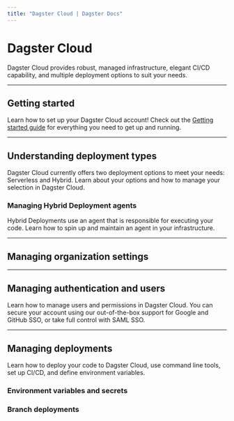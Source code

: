 ```yaml
---
title: "Dagster Cloud | Dagster Docs"
---
```


# Dagster Cloud

Dagster Cloud provides robust, managed infrastructure, elegant CI/CD capability, and multiple deployment options to suit your needs.

---

## Getting started

Learn how to set up your Dagster Cloud account! Check out the [Getting started guide](/dagster-cloud/getting-started) for everything you need to get up and running.

---

## Understanding deployment types

Dagster Cloud currently offers two deployment options to meet your needs: Serverless and Hybrid. Learn about your options and how to manage your selection in Dagster Cloud.

<ArticleList>
  <ArticleListItem
    title="Serverless deployment"
    href="/dagster-cloud/deployment/serverless"
  ></ArticleListItem>
  <ArticleListItem
    title="Hybrid deployment"
    href="/dagster-cloud/deployment/hybrid"
  ></ArticleListItem>
</ArticleList>

### Managing Hybrid Deployment agents

Hybrid Deployments use an agent that is responsible for executing your code. Learn how to spin up and maintain an agent in your infrastructure.

<ArticleList>
  <ArticleListItem
    href="/dagster-cloud/deployment/agents/amazon-ecs"
    title="Amazon Elastic Container Service (ECS) agents"
  ></ArticleListItem>
  <ArticleListItem
    href="/dagster-cloud/deployment/agents/docker"
    title="Docker agents"
  ></ArticleListItem>
  <ArticleListItem
    href="/dagster-cloud/deployment/agents/kubernetes/configuring-running-kubernetes-agent"
    title="Kubernetes agents"
  ></ArticleListItem>
  <ArticleListItem
    href="/dagster-cloud/deployment/agents/local"
    title="Local agents"
  ></ArticleListItem>
  <ArticleListItem
    href="/dagster-cloud/deployment/agents/customizing-configuration"
    title="Customizing agent configuration"
  ></ArticleListItem>
  <ArticleListItem
    href="/dagster-cloud/deployment/agents/running-multiple-agents"
    title="Running multiple agents"
  ></ArticleListItem>
</ArticleList>

---

## Managing organization settings

<ArticleList>
  <ArticleListItem
    title="Managing user and agent tokens"
    href="/dagster-cloud/account/managing-user-agent-tokens"
  ></ArticleListItem>
</ArticleList>

---

## Managing authentication and users

Learn how to manage users and permissions in Dagster Cloud. You can secure your account using our out-of-the-box support for Google and GitHub SSO, or take full control with SAML SSO.

<ArticleList>
  <ArticleListItem
    title="Managing users and permissions in Dagster Cloud"
    href="/dagster-cloud/account/managing-users"
  ></ArticleListItem>
  <ArticleListItem
    href="/dagster-cloud/account/authentication/setting-up-azure-ad-saml-sso"
    title="Azure Active Directory SAML SSO"
  ></ArticleListItem>
  <ArticleListItem
    href="/dagster-cloud/account/authentication/setting-up-google-workspace-saml-sso"
    title="Google Workspace SAML SSO"
  ></ArticleListItem>
  <ArticleListItem
    href="/dagster-cloud/account/authentication/okta/saml-sso"
    title="Okta SAML SSO"
  ></ArticleListItem>
  <ArticleListItem
    href="/dagster-cloud/account/authentication/setting-up-onelogin-saml-sso"
    title="OneLogin SAML SSO"
  ></ArticleListItem>
  <ArticleListItem
    href="/dagster-cloud/account/authentication/setting-up-pingone-saml-sso"
    title="PingOne SAML SSO"
  ></ArticleListItem>
</ArticleList>

---

## Managing deployments

Learn how to deploy your code to Dagster Cloud, use command line tools, set up CI/CD, and define environment variables.

<ArticleList>
  <ArticleListItem
    title="Managing full deployments"
    href="/dagster-cloud/managing-deployments/managing-deployments"
  ></ArticleListItem>
  <ArticleListItem
    title="Deployment settings reference"
    href="/dagster-cloud/managing-deployments/deployment-settings-reference"
  ></ArticleListItem>
  <ArticleListItem
    title="Setting up alerts"
    href="dagster-cloud/managing-deployments/setting-up-alerts"
  ></ArticleListItem>
  <ArticleListItem
    title="Adding and managing code locations"
    href="/dagster-cloud/managing-deployments/code-locations"
  ></ArticleListItem>
  <ArticleListItem
    title="Using the dagster-cloud CLI"
    href="/dagster-cloud/managing-deployments/dagster-cloud-cli"
  ></ArticleListItem>
</ArticleList>

### Environment variables and secrets

<ArticleList>
  <ArticleListItem
    title="Using environment variables and secrets"
    href="/dagster-cloud/managing-deployments/environment-variables-and-secrets"
  ></ArticleListItem>
  <ArticleListItem
    title="Setting up environment variables using Hybrid agent configuration"
    href="/dagster-cloud/managing-deployments/setting-environment-variables-dagster-cloud-agents"
  ></ArticleListItem>
</ArticleList>

### Branch deployments

<ArticleList>
  <ArticleListItem
    title="Using Branch Deployments for Continous Integration (CI)"
    href="/dagster-cloud/managing-deployments/branch-deployments"
  ></ArticleListItem>
  <ArticleListItem
    title="Setting up Branch Deployments with GitHub Actions"
    href="/dagster-cloud/managing-deployments/branch-deployments/using-branch-deployments-with-github"
  ></ArticleListItem>
  <ArticleListItem
    title="Setting up Branch Deployments with the dagster-cloud CLI"
    href="/dagster-cloud/managing-deployments/branch-deployments/using-branch-deployments"
  ></ArticleListItem>
</ArticleList>
